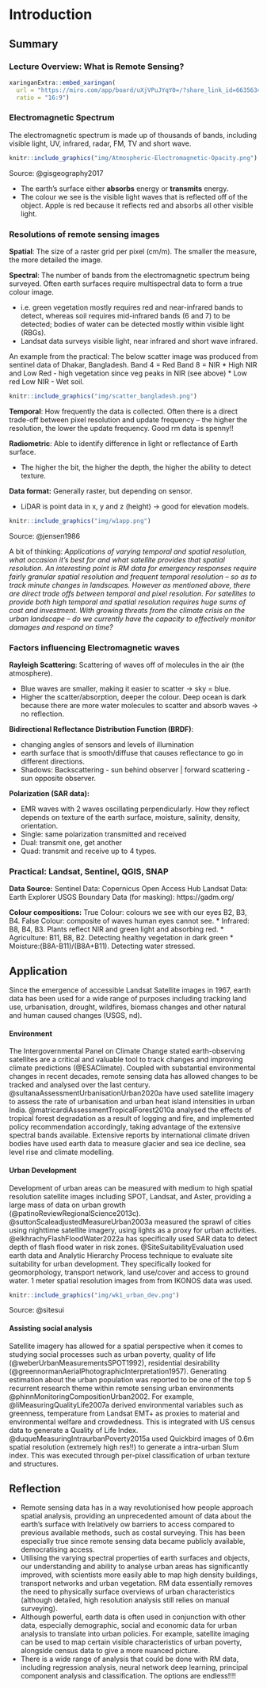 # Introduction

## Summary

### Lecture Overview: What is Remote Sensing?

```r
xaringanExtra::embed_xaringan(
  url = "https://miro.com/app/board/uXjVPuJYqY0=/?share_link_id=663563464417",
  ratio = "16:9")
```

### Electromagnetic Spectrum

The electromagnetic spectrum is made up of thousands of bands, including visible light, UV, infrared, radar, FM, TV and short wave.

```r
knitr::include_graphics("img/Atmospheric-Electromagnetic-Opacity.png")
```

Source: @gisgeography2017

-   The earth's surface either **absorbs** energy or **transmits** energy.
-   The colour we see is the visible light waves that is reflected off of the object. Apple is red because it reflects red and absorbs all other visible light.

### Resolutions of remote sensing images

**Spatial**: The size of a raster grid per pixel (cm/m). The smaller the measure, the more detailed the image.

**Spectral**: The number of bands from the electromagnetic spectrum being surveyed. Often earth surfaces require multispectral data to form a true colour image.

-   i.e. green vegetation mostly requires red and near-infrared bands to detect, whereas soil requires mid-infrared bands (6 and 7) to be detected; bodies of water can be detected mostly within visible light (RBGs).
-   Landsat data surveys visible light, near infrared and short wave infrared.

An example from the practical: The below scatter image was produced from sentinel data of Dhakar, Bangladesh. Band 4 = Red Band 8 = NIR \* High NIR and Low Red - high vegetation since veg peaks in NIR (see above) \* Low red Low NIR - Wet soil.

```r

knitr::include_graphics("img/scatter_bangladesh.png")
```

**Temporal**: How frequently the data is collected. Often there is a direct trade-off between pixel resolution and update frequency -- the higher the resolution, the lower the update frequency. Good rm data is spenny!!

**Radiometric**: Able to identify difference in light or reflectance of Earth surface.

-   The higher the bit, the higher the depth, the higher the ability to detect texture.

**Data format:** Generally raster, but depending on sensor.

-   LiDAR is point data in x, y and z (height) → good for elevation models.

```r

knitr::include_graphics("img/w1app.png")

```

Source: @jensen1986

A bit of thinking: *Applications of varying temporal and spatial resolution, what occasion it's best for and what satellite provides that spatial resolution. An interesting point is RM data for emergency responses require fairly granular spatial resolution and frequent temporal resolution -- so as to track minute changes in landscapes. However as mentioned above, there are direct trade offs between temporal and pixel resolution. For satellites to provide both high temporal and spatial resolution requires huge sums of cost and investment. With growing threats from the climate crisis on the urban landscape -- do we currently have the capacity to effectively monitor damages and respond on time?*

### Factors influencing Electromagnetic waves

**Rayleigh Scattering**: Scattering of waves off of molecules in the air (the atmosphere).

-   Blue waves are smaller, making it easier to scatter → sky = blue.
-   Higher the scatter/absorption, deeper the colour. Deep ocean is dark because there are more water molecules to scatter and absorb waves → no reflection.

**Bidirectional Reflectance Distribution Function (BRDF)**:

-   changing angles of sensors and levels of illumination
-   earth surface that is smooth/diffuse that causes reflectance to go in different directions.
-   Shadows: Backscattering - sun behind observer \| forward scattering - sun opposite observer.

**Polarization (SAR data):**

-   EMR waves with 2 waves oscillating perpendicularly. How they reflect depends on texture of the earth surface, moisture, salinity, density, orientation.
-   Single: same polarization transmitted and received
-   Dual: transmit one, get another
-   Quad: transmit and receive up to 4 types.

### Practical: Landsat, Sentinel, QGIS, SNAP

**Data Source:** Sentinel Data: Copernicus Open Access Hub Landsat Data: Earth Explorer USGS Boundary Data (for masking): https://gadm.org/

**Colour compositions:** True Colour: colours we see with our eyes B2, B3, B4. False Colour: composite of waves human eyes cannot see. \* Infrared: B8, B4, B3. Plants reflect NIR and green light and absorbing red. \* Agriculture: B11, B8, B2. Detecting healthy vegetation in dark green \* Moisture:(B8A-B11)/(B8A+B11). Detecting water stressed.

## Application

Since the emergence of accessible Landsat Satellite images in 1967, earth data has been used for a wide range of purposes including tracking land use, urbanisation, drought, wildfires, biomass changes and other natural and human caused changes (USGS, nd).

#### Environment

The Intergovernmental Panel on Climate Change stated earth-observing satellites are a critical and valuable tool to track changes and improving climate predictions (@ESAClimate). Coupled with substantial environmental changes in recent decades, remote sensing data has allowed changes to be tracked and analysed over the last century. @sultanaAssessmentUrbanisationUrban2020a have used satellite imagery to assess the rate of urbanisation and urban heat island intensities in urban India. @matricardiAssessmentTropicalForest2010a analysed the effects of tropical forest degradation as a result of logging and fire, and implemented policy recommendation accordingly, taking advantage of the extensive spectral bands available. Extensive reports by international climate driven bodies have used earth data to measure glacier and sea ice decline, sea level rise and climate modelling.

#### Urban Development

Development of urban areas can be measured with medium to high spatial resolution satellite images including SPOT, Landsat, and Aster, providing a large mass of data on urban growth (@patinoReviewRegionalScience2013c). @suttonScaleadjustedMeasureUrban2003a measured the sprawl of cities using nighttime satellite imagery, using lights as a proxy for urban activities. @elkhrachyFlashFloodWater2022a has specifically used SAR data to detect depth of flash flood water in risk zones. @SiteSuitabilityEvaluation used earth data and Analytic Hierarchy Process technique to evaluate site suitability for urban development. They specifically looked for geomorphology, transport network, land use/cover and access to ground water. 1 meter spatial resolution images from from IKONOS data was used.

```r

knitr::include_graphics("img/wk1_urban_dev.png")
```

Source: @sitesui

#### Assisting social analysis

Satellite imagery has allowed for a spatial perspective when it comes to studying social processes such as urban poverty, quality of life (@weberUrbanMeasurementsSPOT1992), residential desirability (@greennormanAerialPhotographicInterpretation1957). Generating estimation about the urban population was reported to be one of the top 5 recurrent research theme within remote sensing urban environments @phinnMonitoringCompositionUrban2002. For example, @liMeasuringQualityLife2007a derived environmental variables such as greenness, temperature from Landsat EMT+ as proxies to material and environmental welfare and crowdedness. This is integrated with US census data to generate a Quality of Life Index. @duqueMeasuringIntraurbanPoverty2015a used Quickbird images of 0.6m spatial resolution (extremely high res!!) to generate a intra-urban Slum index. This was executed through per-pixel classification of urban texture and structures.

## Reflection

-   Remote sensing data has in a way revolutionised how people approach spatial analysis, providing an unprecedented amount of data about the earth's surface with lrelatively ow barriers to access compared to previous available methods, such as costal surveying. This has been especially true since remote sensing data became publicly available, democratising access.
-   Utilising the varying spectral properties of earth surfaces and objects, our understanding and ability to analyse urban areas has significantly improved, with scientists more easily able to map high density buildings, transport networks and urban vegetation. RM data essentially removes the need to physically surface overviews of urban characteristics (although detailed, high resolution analysis still relies on manual surveying).
-   Although powerful, earth data is often used in conjunction with other data, especially demographic, social and economic data for urban analysis to translate into urban policies. For example, satellite imaging can be used to map certain visible characteristics of urban poverty, alongside census data to give a more nuanced picture.
-   There is a wide range of analysis that could be done with RM data, including regression analysis, neural network deep learning, principal component analysis and classification. The options are endless!!!!
